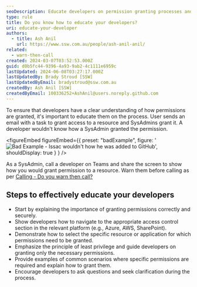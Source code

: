 ```yaml
---
seoDescription: Educate developers on permission granting processes and best practices to ensure secure and efficient resource access.
type: rule
title: Do you know how to educate your developers?
uri: educate-your-developer
authors:
  - title: Ash Anil
    url: https://www.ssw.com.au/people/ash-anil-anil/
related:
  - warn-then-call
created: 2024-03-07T03:52:53.000Z
guid: d0b5fc44-9396-4a93-9ab2-4c1111e6959c
lastUpdated: 2024-06-08T03:27:17.000Z
lastUpdatedBy: Brady Stroud [SSW]
lastUpdatedByEmail: bradystroud@ssw.com.au
createdBy: Ash Anil [SSW]
createdByEmail: 100336252+AshAnil@users.noreply.github.com
---
```


To ensure that developers have a clear understanding of how permissions are granted, it's important to educate them on the process.
User sends an email with a task to grant access to a resource and SysAdmins grant it. A developer wouldn't know how a SysAdmin granted the permission.

<figureEmbed figureEmbed={{
  preset: "badExample",
  figure: '![Bad Example - Issac wouldn\'t how he was added to GitHub](2024-03-05_16-34-15.jpg)',
  shouldDisplay: true
} } />


As a SysAdmin, call a developer on Teams and share the screen to show how you would grant permission to a resource. Warn them before calling as per [Calling - Do you warn then call?](/warn-then-call/)

## Steps to effectively educate your developers

- Start by explaining the importance of granting permissions correctly and securely.
- Show developers how to navigate to the appropriate access control section in the relevant platform (e.g., Azure, AWS, SharePoint).
- Demonstrate how to select the specific resource or application for which permissions need to be granted.
- Emphasize the principle of least privilege and guide developers on granting only the necessary permissions.
- Provide examples of common scenarios where specific permissions are required and explain how to grant them.
- Encourage developers to ask questions and seek clarification during the process.
